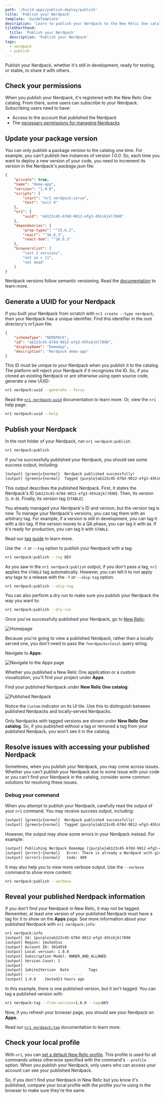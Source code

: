 ```yaml
---
path: '/build-apps/publish-deploy/publish'
title: 'Publish your Nerdpack'
template: 'GuideTemplate'
description: 'Learn to publish your Nerdpack to the New Relic One catalog'
tileShorthand:
  title: 'Publish your Nerdpack'
  description: 'Publish your Nerdpack'
tags:
  - nerdpack
  - publish
---
```


<Intro>

Publish your Nerdpack, whether it's still in development, ready for testing, or stable, to share it with others.

</Intro>

## Check your permissions

When you publish your Nerdpack, it's registered with the New Relic One catalog. From there, some users can subscribe to your Nerdpack. Subscribing users need to have:

- Access to the account that published the Nerdpack
- The [necessary permissions for managing Nerdpacks](/build-apps/permission-manage-apps)

## Update your package version

You can only publish a package version to the catalog one time. For example, you can't publish two instances of version _1.0.0_. So, each time you want to deploy a new version of your code, you need to increment its version in the Nerdpack's _package.json_ file:

```json fileName=package.json lineHighlight=4
{
    "private": true,
    "name": "demo-app",
    "version": "1.0.0",
    "scripts": {
        "start": "nr1 nerdpack:serve",
        "test": "exit 0"
    },
    "nr1": {
        "uuid": "ab123c45-678d-9012-efg3-45hi6jkl7890"
    },
    "dependencies": {
        "prop-types": "^15.6.2",
        "react": "^16.6.3",
        "react-dom": "^16.6.3"
    },
    "browserslist": [
        "last 2 versions",
        "not ie < 11",
        "not dead"
    ]
}
```

<Callout variant="tip">

Nerdpack versions follow semantic versioning. Read the [documentation](https://semver.org) to learn more.

</Callout>

## Generate a UUID for your Nerdpack

If you built your Nerdpack from scratch with `nr1 create --type nerdpack`, then your Nerdpack has a unique identifier. Find this identifier in the root directory's _nr1.json_ file:

```json fileName=nr1.json lineHighlight=3
{
    "schemaType": "NERDPACK",
    "id": "ab123c45-678d-9012-efg3-45hi6jkl7890",
    "displayName": "DemoApp",
    "description": "Nerdpack demo-app"
}
```

This ID must be unique to your Nerdpack when you publish it to the catalog. The platform will reject your Nerdpack if it recognizes the ID. So, if you cloned an existing Nerdpack or are otherwise using open source code, generate a new UUID:

```sh
nr1 nerdpack:uuid --generate --force
```

<Callout variant="tip">

Read the [`nr1 nerdpack:uuid`](/explore-docs/nr1-nerdpack#nr1-nerdpackuuid) documentation to learn more. Or, view the `nr1` help page:

```sh
nr1 nerdpack:uuid --help
```

</Callout>

## Publish your Nerdpack

<Steps>

<Step>

In the root folder of your Nerdpack, run `nr1 nerdpack:publish`:

```sh
nr1 nerdpack:publish
```

If you've successfully published your Nerdpack, you should see some success output, including:

```sh
[output] {green}✔{normal}  Nerdpack published successfully!
[output] {green}✔{normal}  Tagged {purple}ab123c45-678d-9012-efg3-45hi6jkl7890{normal} version {blue}1.0.0{normal} as {blue}STABLE{normal}.
```

This output describes the published Nerdpack. First, it states the Nerdpack's ID (`ab123c45-678d-9012-efg3-45hi6jkl7890`). Then, its version (`1.0.0`). Finally, its version tag (`STABLE`).

You already managed your Nerdpack's ID and version, but the version tag is new. To manage your Nerdpack's versions, you can tag them with an arbitrary tag. For example, if a version is still in development, you can tag it with a `DEV` tag. If the version moves to a QA phase, you can tag it with `QA`. If it's ready for production, you can tag it with `STABLE`.

<Callout variant="tip">

Read our [tag guide](/build-apps/publish-deploy/tag) to learn more.

</Callout>

Use the `-t` or `--tag` option to publish your Nerdpack with a tag:

```sh
nr1 nerdpack:publish --tag DEV
```

As you saw in the `nr1 nerdpack:publish` output, if you don't pass a tag, `nr1` applies the `STABLE` tag automatically. However, you can tell it to not apply any tags to a release with the `-T` or `--skip-tag` option:

```sh
nr1 nerdpack:publish --skip-tag
```

You can also perform a dry run to make sure you publish your Nerdpack the way you want to:

```sh
nr1 nerdpack:publish --dry-run
```

</Step>

<Step>

Once you've successfully published your Nerdpack, go to [New Relic](https://one.newrelic.com):

![Homepage](../../../images/serve-publish-subscribe/home.png)

Because you're going to view a published Nerdpack, rather than a locally served one, you don't need to pass the `?nerdpacks=local` query string.

</Step>

<Step>

Navigate to **Apps**:

![Navigate to the Apps page](../../../images/serve-publish-subscribe/nav-to-apps.png)

Whether you published a New Relic One application or a custom visualization, you'll find your project under **Apps**.

</Step>

<Step>

Find your published Nerdpack under **New Relic One catalog**:

![Published Nerdpack](../../../images/serve-publish-subscribe/published-app.png)

Notice the `Custom` indicator on its UI tile. Use this to distinguish between published Nerdpacks and locally-served Nerdpacks.

<Callout variant="tip">

Only Nerdpacks with tagged versions are shown under **New Relic One catalog**. So, if you published without a tag or removed a tag from your published Nerdpack, you won't see it in the catalog.

</Callout>

</Step>

</Steps>

## Resolve issues with accessing your published Nerdpack

Sometimes, when you publish your Nerdpack, you may come across issues. Whether you can't publish your Nerdpack due to some issue with your code or you can't find your Nerdpack in the catalog, consider some common solutions for resolving these issues.

### Debug your command

When you attempt to publish your Nerdpack, carefully read the output of your `nr1` command. You may receive success output, including:

```sh
[output] {green}✔{normal}  Nerdpack published successfully!
[output] {green}✔{normal}  Tagged {purple}ab123c45-678d-9012-efg3-45hi6jkl7890{normal} version {blue}1.0.0{normal} as {blue}STABLE{normal}.
```

However, the output may show some errors in your Nerdpack instead. For example:

```sh
[output] Publishing Nerdpack DemoApp ({purple}ab123c45-678d-9012-efg3-45hi6jkl7890{normal})
[output] {error}›{normal}   Error: There is already a Nerdpack with given id & version.
[output] {error}›{normal}   Code: 409
```

It may also help you to view more verbose output. Use the `--verbose` command to show more content:

```sh
nr1 nerdpack:publish --verbose
```

## Reveal your published Nerdpack information

If you don't find your Nerdpack in New Relic, it may not be tagged. Remember, at least one version of your published Nerdpack must have a tag for it to show on the **Apps** page. See more information about your published Nerdpack with `nr1 nerdpack:info`:

```sh
nr1 nerdpack:info
[output] Id: {purple}ab123c45-678d-9012-efg3-45hi6jkl7890
[output] Region: {muted}us
[output] Account ID: 3014918
[output] Local version: 1.0.0
[output] Subscription Model: OWNER_AND_ALLOWED
[output] Version Count: 1
[output]
[output] {white}Version  Date         Tags
[output] -------  -----------  ----
[output] 1.0.0    {muted}3 hours ago
```

In this example, there is one published version, but it isn't tagged. You can tag a published version with:

```sh
nr1 nerdpack:tag --from-version=1.0.0 --tag=DEV
```

Now, if you refresh your browser page, you should see your Nerdpack on **Apps**.

<Callout variant="tip">

Read our [`nr1 nerdpack:tag`](/explore-docs/nr1-nerdpack#nr1-nerdpacktag) documentation to learn more.

</Callout>

## Check your local profile

With `nr1`, you can [set a default New Relic profile](/explore-docs/nr1-common#nr1-profiles). This profile is used for all commands unless otherwise specified with the command's `--profile` option. When you publish your Nerdpack, only users who can access your account can see your published Nerdpack.

So, if you don't find your Nerdpack in New Relic but you know it's published, compare your local profile with the profile you're using in the browser to make sure they're the same.
